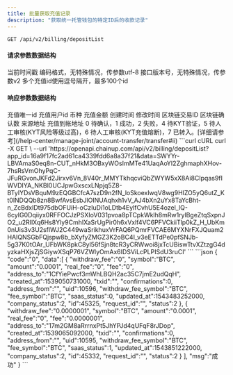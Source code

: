 ---
title: 批量获取充值记录
description: "获取统一托管钱包的特定ID后的收款记录"
---

`GET /api/v2/billing/depositList`

#### 请求参数数据结构
<ParamField query="time" type="long" required>
    当前时间戳
</ParamField>
<ParamField query="charset" type="string" required>
    编码格式，无特殊情况，传参数utf-8
</ParamField>
<ParamField query="version" type="string" required>
    接口版本号，无特殊情况，传参数v2
</ParamField>

<ParamField query="ids" type="string" required>
    多个充值id使用逗号隔开，最多100个id
</ParamField>


#### 响应参数数据结构
<ResponseField type="object[ ]">
    <Expandable title="object">
        <ResponseField name="id" type="integer">充值唯一id</ResponseField>
        <ResponseField name="uid" type="integer">充值用户id</ResponseField>
        <ResponseField name="symbol" type="string">币种</ResponseField>
        <ResponseField name="amount" type="string">充值金额</ResponseField>
        <ResponseField name="created_at" type="long">创建时间</ResponseField>
        <ResponseField name="updated_at" type="long">修改时间</ResponseField>
        <ResponseField name="txid" type="string">区块链交易ID</ResponseField>
        <ResponseField name="confirmations" type="integer">区块链确认数</ResponseField>
        <ResponseField name="address_from" type="string">来源地址</ResponseField>
        <ResponseField name="address_to" type="string">充值到帐地址</ResponseField>
        <ResponseField name="status" type="integer">0 待确认，1 成功，2 失败，4 待KYT验证，5 待人工审核(KYT风险等级过高)，6 待人工审核(KYT充值熔断)，7 已转入。[详细请参考](/help-center/manage-joint/account-transfer/transfer#ii)</ResponseField>
    </Expandable>
</ResponseField>



<RequestExample>
  ```curl cURL
  curl -X GET \
  --url 'https://openapi.chainup.com/api/v2/billing/depositList?app_id=16a9f17fc2ad61ca4339fdd6a8a37f21&data=SWYYr-LBVAmaS0eq8n-CUT_nHkM3OBxyWOsImMTe41UaqAoYI2ZghmaphXHov-7hsRsVmOhyPqC-JFuRGvonJKFd2Jirxv6Vn_8V40r_MMYTkhqcviQbZWYW5xX8Ai8CIpqas9fIWVDIYA_NKBl0UCJpwGxscxLNpjq5Z8-BTyIYDsVBquM9zEQGBCfcA7szD9n2fN_loSkoexlwqV8wg9HIZO5yQ6utZ_Kt0lNDQQb8zn8BwfAvsEsbJlOINUAqhxh1vV_AJ4bXn2uYx8TaYcBht-n_ZcBdxIDt975dbOFUiH-oCzIuDi1oLDtb4EylfCvhU5E4ozel_lQ-6cyIG0Dqiiyx0RFFOCJzPSXIoV031pvoa8pTCpkWklh8mRw1rylBgeZtqSxpnJO2_u2RIlXq6Hs8Yly9CmhIXaSrUgPir0h6xVxlf4VC6PFVCkiiTlp0kZ_H_UbKm0nUis3v3U2sflWJ2C449waSrikhuxVrFAQ6PQmrFVCAE6MYXNrFXJQuam2HAIQNSGbFQjspw8b_bXyfyZMGZ3K2oBC4I_v3eETTdPe0pfSNJb-5g37K0tOAr_UFbWK8pkC8yl56fSjn8tcR3yCRWwoi8jxTcUBiswTtvXZtzgG4dyzkaHXjsZjSGiywXSqP76VZWlyOmAx6IDSViLcPLPISdU3ruCI'
  ```
</RequestExample>



<ResponseExample>
```json
{
    "code":"0",
    "data":[
        {
            "withdraw_fee":"0",
            "symbol":"BTC",
            "amount":"0.0001",
            "real_fee":"0",
            "fee":"0",
            "address_to":"1CfYiePwcf3mWhLBQH2ac35C7jmE2udQqH",
            "created_at":1539050731000,
            "txid":"",
            "confirmations":0,
            "address_from":"",
            "uid":10596,
            "withdraw_fee_symbol":"BTC",
            "fee_symbol":"BTC",
            "saas_status":0,
            "updated_at":1543483252000,
            "company_status":2,
            "id":45325,
            "request_id":"",
            "status":2
        },
        {
            "withdraw_fee":"0.0000001",
            "symbol":"BTC",
            "amount":"0.0001",
            "real_fee":"0",
            "fee":"0.0000001",
            "address_to":"17m2GM8aRrrnxPt5JhYPJd4qUFqF8rJDop",
            "created_at":1539065092000,
            "txid":"",
            "confirmations":0,
            "address_from":"",
            "uid":10595,
            "withdraw_fee_symbol":"BTC",
            "fee_symbol":"BTC",
            "saas_status":1,
            "updated_at":1543851222000,
            "company_status":2,
            "id":45332,
            "request_id":"",
            "status":2
        }
    ],
    "msg":"成功"
}
```
</ResponseExample>